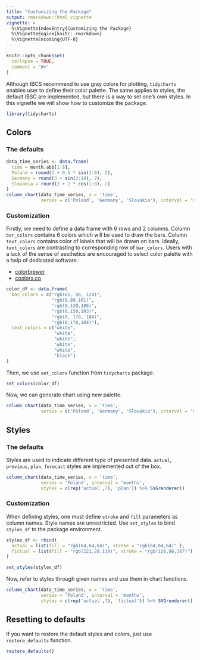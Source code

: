 ```yaml
---
title: "Customizing the Package"
output: rmarkdown::html_vignette
vignette: >
  %\VignetteIndexEntry{Customizing the Package}
  %\VignetteEngine{knitr::rmarkdown}
  %\VignetteEncoding{UTF-8}
---
```


```r
knitr::opts_chunk$set(
  collapse = TRUE,
  comment = "#>"
)
```

Although IBCS recommend to use gray colors for plotting, `tidycharts` enables user to define their color palette. The same applies to styles, the default IBSC are implemented, but there is a way to set one's own styles. In this vignette we will show how to customize the package. 

```r
library(tidycharts)
```

## Colors

### The defaults

```r
data_time_series <- data.frame(
  time = month.abb[1:8],
  Poland = round(2 + 0.5 * sin(1:8), 2),
  Germany = round(3 + sin(3:10), 2),
  Slovakia = round(2 + 2 * cos(1:8), 2)
)
column_chart(data_time_series, x = 'time', 
             series = c('Poland', 'Germany', 'Slovakia'), interval = 'months') %>% SVGrenderer()
```

### Customization

Firstly, we need to define a data frame with 6 rows and 2 columns. Column `bar_colors` contains 6 colors which will be used to draw the bars. Column `text_colors` contains color of labels that will be drawn on bars. Ideally, `text_colors` are contrasting to corresponding row of `bar_colors`. Users with a lack of the sense of aesthetics are encouraged to select color palette with a help of dedicated software :

- [colorbrewer](https://colorbrewer2.org/#type=sequential&scheme=BuGn&n=3)
- [coolors.co](https://coolors.co/)

```r
color_df <- data.frame(
  bar_colors = c("rgb(61, 56, 124)", 
                 "rgb(0,89,161)", 
                 "rgb(0,120,186)", 
                 "rgb(0,150,193)",
                 "rgb(0, 178, 184)", 
                 "rgb(0,178,184)"),
  text_colors = c("white", 
                  "white", 
                  "white", 
                  "white",
                  "white", 
                  "black")
)
```

Then, we use `set_colors` function from `tidycharts` package.

```r
set_colors(color_df)
```

Now, we can generate chart using new palette. 

```r
column_chart(data_time_series, x = 'time', 
             series = c('Poland', 'Germany', 'Slovakia'), interval = 'months') %>% SVGrenderer()
```

## Styles

### The defaults
Styles are used to indicate different type of presented data. `actual`, `previous`, `plan`, `forecast` styles are implemented out of the box. 

```r
column_chart(data_time_series, x = 'time', 
             series = 'Poland', interval = 'months',
             styles = c(rep('actual',7), 'plan')) %>% SVGrenderer()
```

### Customization

When defining styles, one must define `stroke` and `fill` parameters as column names. Style names are unrestricted. Use `set_styles` to bind `styles_df` to the package environment.  

```r
styles_df <- rbind(
  actual = list(fill = "rgb(64,64,64)", stroke = "rgb(64,64,64)" ),
  fictual = list(fill = "rgb(221,28,119)", stroke = "rgb(136,86,167)")
)

set_styles(styles_df)
```

Now, refer to styles through given names and use them in chart functions.

```r
column_chart(data_time_series, x = 'time', 
             series = 'Poland', interval = 'months',
             styles = c(rep('actual',7), 'fictual')) %>% SVGrenderer()
```

## Resetting to defaults

If you want to restore the default styles and colors, just use `restore_defaults` function.

```r
restore_defaults()
```

